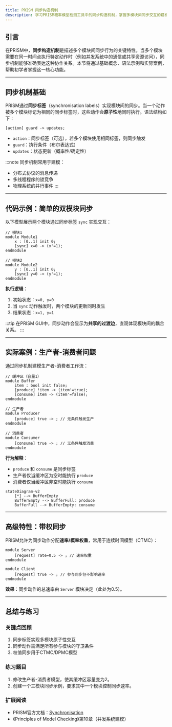 ```yaml
---
title: PRISM 同步构造机制
description: 学习PRISM概率模型检测工具中的同步构造机制，掌握多模块间同步交互的建模方法。
---
```


## 引言

在PRISM中，**同步构造机制**是描述多个模块间同步行为的关键特性。当多个模块需要在同一时间点执行特定动作时（例如并发系统中的通信或共享资源访问），同步机制能够准确表达这种协作关系。本节将通过基础概念、语法示例和实际案例，帮助初学者掌握这一核心功能。

---

## 同步机制基础

PRISM通过**同步标签**（synchronisation labels）实现模块间的同步。当一个动作被多个模块标记为相同的同步标签时，这些动作会**原子性**地同时执行。语法结构如下：

```prism
[action] guard -> updates;
```

- `action`：同步标签（可选），若多个模块使用相同标签，则同步触发
- `guard`：执行条件（布尔表达式）
- `updates`：状态更新（概率性/确定性）

:::note
同步机制常用于建模：
- 分布式协议的消息传递
- 多线程程序的锁竞争
- 物理系统的并行事件
:::

---

## 代码示例：简单的双模块同步

以下模型展示两个模块通过同步标签 `sync` 实现交互：

```prism
// 模块1
module Module1
    x : [0..1] init 0;
    [sync] x=0 -> (x'=1);
endmodule

// 模块2
module Module2
    y : [0..1] init 0;
    [sync] y=0 -> (y'=1);
endmodule
```

**执行逻辑**：
1. 初始状态：`x=0, y=0`
2. 当 `sync` 动作触发时，两个模块的更新同时发生
3. 结果状态：`x=1, y=1`

:::tip
在PRISM GUI中，同步动作会显示为**共享的过渡边**，直观体现模块间的耦合关系。
:::

---

## 实际案例：生产者-消费者问题

通过同步机制建模生产者-消费者工作流：

```prism
// 缓冲区（容量1）
module Buffer
    item : bool init false;
    [produce] !item -> (item'=true);
    [consume] item -> (item'=false);
endmodule

// 生产者
module Producer
    [produce] true -> ; // 无条件触发生产
endmodule

// 消费者
module Consumer
    [consume] true -> ; // 无条件触发消费
endmodule
```

**行为解释**：
- `produce` 和 `consume` 是同步标签
- 生产者仅当缓冲区为空时能执行 `produce`
- 消费者仅当缓冲区非空时能执行 `consume`

```mermaid
stateDiagram-v2
    [*] --> BufferEmpty
    BufferEmpty --> BufferFull: produce
    BufferFull --> BufferEmpty: consume
```

---

## 高级特性：带权同步

PRISM允许为同步动作分配**速率/概率权重**，常用于连续时间模型（CTMC）：

```prism
module Server
    [request] rate=0.5 -> ; // 速率权重
endmodule

module Client
    [request] true -> ; // 参与同步但不影响速率
endmodule
```

**效果**：同步动作的总速率由 `Server` 模块决定（此处为0.5）。

---

## 总结与练习

### 关键点回顾
1. 同步标签实现多模块原子性交互
2. 同步动作需满足所有参与模块的守卫条件
3. 权值同步用于CTMC/DPMC模型

### 练习题目
1. 修改生产者-消费者模型，使其缓冲区容量变为2。
2. 创建一个三模块同步示例，要求其中一个模块控制同步速率。

### 扩展阅读
- PRISM官方文档：[Synchronisation](https://www.prismmodelchecker.org/manual/ThePRISMLanguage/Synchronisation)
- 《Principles of Model Checking》第10章（并发系统建模）